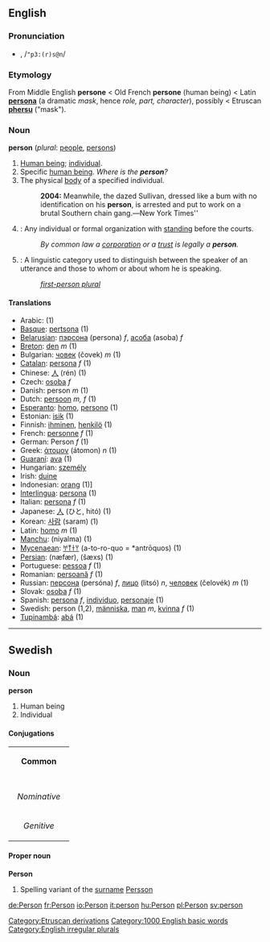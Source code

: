 ==English==
===Pronunciation===
*{{IPA|/ˈpɜː(r)sən/}}, /<tt>"p3:(r)s@n</tt>/

===Etymology===
From Middle English '''persone''' < Old French '''persone''' (human being) < Latin '''[[persona]]''' (a dramatic ''mask'', hence ''role, part, character''), possibly < Etruscan '''[[phersu]]''' ("mask").

===Noun===
'''person''' (''plural'': [[people]], [[persons]])

#[[Human being]]; [[individual]].
#Specific [[human being]]. ''Where is the '''person'''?''
#The physical [[body]] of a specified individual.
#:'''2004:''' Meanwhile, the dazed Sullivan, dressed like a bum with no identification on his '''person''', is arrested and put to work on a brutal Southern chain gang.'' — ''New York Times''
#{{Law}}: Any individual or formal organization with [[standing]] before the courts.
#:''By common law a [[corporation]] or a [[trust]] is legally a '''person'''.''
#{{grammar}}: A linguistic category used to distinguish between the speaker of an utterance and those to whom or about whom he is speaking.
#:''[[first-person plural]]''

====Translations====
*Arabic: {{ARchar|[[شخص|شَخص]]}} {{IPAchar|(ʃáxʂ)}} (1)
*[[Basque]]: [[pertsona]] (1)
*[[Belarusian]]: [[пэрсона]] (persona) ''f'', [[асоба]] (asoba) ''f''
*[[Breton]]: [[den]] ''m'' (1)
*Bulgarian: [[човек]] (čovek) ''m'' (1)
*[[Catalan]]: [[persona]] ''f'' (1)
*Chinese: [[人]] (rén) (1)
*Czech: [[osoba]] ''f''
*Danish: person ''m'' (1)
*Dutch: [[persoon]] ''m, f'' (1)
*[[Esperanto]]: [[homo]], [[persono]] (1)
*Estonian: [[isik]] (1)
*Finnish: [[ihminen]], [[henkilö]] (1)
*French: [[personne]] ''f'' (1)
*German: Person ''f'' (1)
*Greek: [[άτομον]] (átomon) ''n'' (1)
*[[Guaraní]]: [[ava]] (1)
*Hungarian: [[személy]]
*Irish: [[duine]]
*Indonesian: [[orang]] (1)]
*[[Interlingua]]: [[persona]] (1)
*Italian: [[persona]] ''f'' (1)
*Japanese: [[人]] (ひと, hitó) (1)
*Korean: [[사람]] (saram) (1)
*Latin: [[homo]] ''m'' (1)
*[[Manchu]]: (niyalma) (1)
*[[Mycenaean]]: [[𐀀𐀵𐀫𐀦]] (a-to-ro-quo = *antrōquos) (1)
*[[Persian]]: {{ARchar|[[نفر|نَفَر]]}} (næfær), {{ARchar|[[شخص|شَخص]]}} (šæxs) (1)
*Portuguese: [[pessoa]] ''f'' (1)
*Romanian: [[persoană]] ''f'' (1)
*Russian: [[персона]] (persóna) ''f'', [[лицо]] (litsó) ''n'', [[человек]] (čelovék) ''m'' (1)
*Slovak: [[osoba#Slovak|osoba]] ''f'' (1)
*Spanish: [[persona]] ''f'', [[individuo]], [[personaje]] (1)
*Swedish: person (1,2), [[människa]], [[man]] ''m'', [[kvinna]] ''f'' (1)
*[[Tupinambá]]: [[abá]] (1)
----

==Swedish==
===Noun===
'''person'''
#Human being
#Individual
====Conjugations====
{| border=1 cellspacing=0 
| bgcolor=#FFFFF0 colspan=5 align=center | '''Common''' 
|- 
|- bgcolor=#FFFFF0 align=center 
! rowspan=2 | 
| colspan=2 width=105 | ''Singular'' 
| colspan=2 | ''Plural'' 
|- bgcolor=#FFFFF0 align=center 
| width=105 | ''Indefinite'' 
| width=105 | ''Definite'' 
| width=105 | ''Indefinite'' 
|  width=105 | ''Definite'' 
|- align=center 
| width=105 bgcolor=#FFFFF0 | ''Nominative'' 
| [[person]] 
| [[personen]] 
| [[personer]] 
| [[personerna]] 
|- align=center 
| width=105 bgcolor=#FFFFF0 | ''Genitive'' 
| [[persons]] 
| [[personens]] 
| [[personers]] 
| [[personernas]]
|}
====Proper noun====
'''Person'''
#Spelling variant of the [[surname]] [[Persson]]
[[Category:Etruscan derivations]]
[[Category:1000 English basic words]]
[[Category:English irregular plurals]]

[[de:Person]]
[[fr:Person]]
[[io:Person]]
[[it:person]]
[[hu:Person]]
[[pl:Person]]
[[sv:person]]